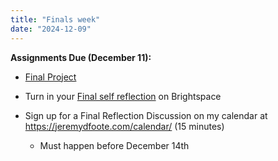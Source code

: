 ```yaml
---
title: "Finals week"
date: "2024-12-09"
---
```


**Assignments Due (December 11):**

* [Final Project](/assignments/Final-project.qmd)
* Turn in your [Final self reflection](/assignments/Final-Self-Assessment-Reflection.qmd) on Brightspace

* Sign up for a Final Reflection Discussion on my calendar at [https://jeremydfoote.com/calendar/](https://jeremydfoote.com/calendar/) (15 minutes)
  * Must happen before December 14th

